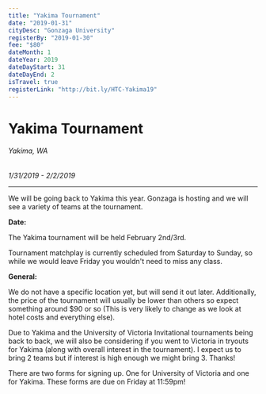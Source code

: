 ```yaml
---
title: "Yakima Tournament"
date: "2019-01-31"
cityDesc: "Gonzaga University"
registerBy: "2019-01-30"
fee: "$80"
dateMonth: 1
dateYear: 2019
dateDayStart: 31
dateDayEnd: 2
isTravel: true
registerLink: "http://bit.ly/HTC-Yakima19"
---
```


# Yakima Tournament
###### Yakima, WA
*1/31/2019 - 2/2/2019*

---

We will be going back to Yakima this year. Gonzaga is hosting and we will see a variety of teams at the tournament.

**Date:**

The Yakima tournament will be held February 2nd/3rd.

Tournament matchplay is currently scheduled from Saturday to Sunday, so while we would leave Friday you wouldn't need to miss any class.

**General:**

We do not have a specific location yet, but will send it out later. Additionally, the price of the tournament will usually be lower than others so expect something around $90 or so (This is very likely to change as we look at hotel costs and everything else).

Due to Yakima and the University of Victoria Invitational tournaments being back to back, we will also be considering if you went to Victoria in tryouts for Yakima (along with overall interest in the tournament). I expect us to bring 2 teams but if interest is high enough we might bring 3. Thanks!

There are two forms for signing up. One for University of Victoria and one for Yakima. These forms are due on Friday at 11:59pm!
